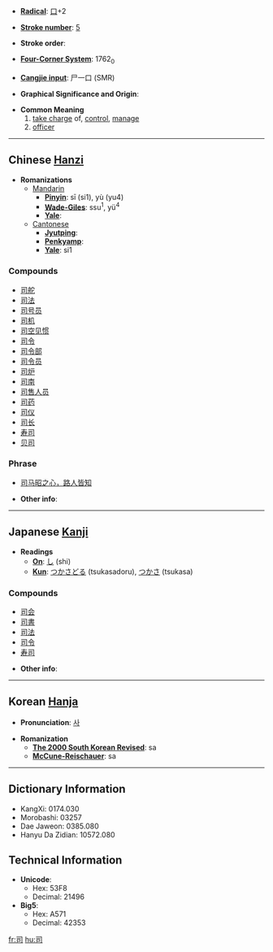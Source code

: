 * '''[[Wiktionary:Chinese radical index| Radical]]''': [[Wiktionary:Chinese radical index 口|口]]+2

* '''[[Wiktionary:Chinese total strokes index|Stroke number]]''': [[Wiktionary:Chinese total strokes index 5|5]]

* '''Stroke order''': 

* '''[[Wiktionary:Chinese four corner index|Four-Corner System]]''': 1762<sub>0</sub>

* '''[[Wiktionary:Chinese Cangjie index|Cangjie input]]''': 尸一口 (SMR)

* '''Graphical Significance and Origin''': 

* '''Common Meaning'''
*# [[take charge]] of, [[control]], [[manage]]
*# [[officer]]

----

== Chinese [[Hanzi]] ==

* '''Romanizations'''
** [[Mandarin]]
*** '''[[Pinyin]]''': sī (si1), yù (yu4)
*** '''[[Wade-Giles]]''': ssu<sup>1</sup>, yü<sup>4</sup>
*** '''[[Yale]]''': 
**[[Cantonese]]
***'''[[Jyutping]]''':
***'''[[Penkyamp]]''': 
***'''[[Yale]]''': si1

===Compounds===
*[[司舵]]
*[[司法]]
*[[司号员]]
*[[司机]]
*[[司空见惯]]
*[[司令]]
*[[司令部]]
*[[司令员]]
*[[司炉]]
*[[司南]]
*[[司售人员]]
*[[司药]]
*[[司仪]]
*[[司长]]
*[[寿司]]
*[[贝司]]

===Phrase===
*[[司马昭之心，路人皆知]]

* '''Other info''': 

----

== Japanese [[Kanji]] ==

* '''Readings'''
** '''[[On]]''': [[し]] (shi)
** '''[[Kun]]''': [[つかさどる]] (tsukasadoru), [[つかさ]] (tsukasa)

===Compounds===
*[[司会]]
*[[司書]]
*[[司法]]
*[[司令]]
*[[寿司]]

* '''Other info''':  

----

== Korean [[Hanja]] ==

* '''Pronunciation''': [[사]]

* '''Romanization'''
** '''[[The 2000 South Korean Revised Romanization|The 2000 South Korean Revised]]''': sa
** '''[[McCune-Reischauer]]''': sa

----

== Dictionary Information ==

* KangXi: 0174.030
* Morobashi: 03257
* Dae Jaweon: 0385.080
* Hanyu Da Zidian: 10572.080

== Technical Information ==

* '''Unicode''':
** Hex: 53F8
** Decimal: 21496
* '''Big5''':
** Hex: A571
** Decimal: 42353

[[fr:司]]
[[hu:司]]
